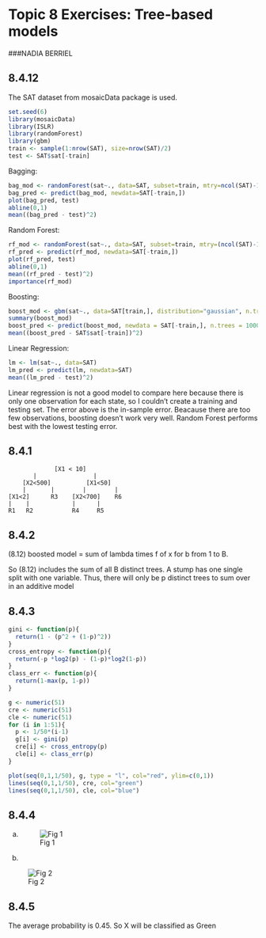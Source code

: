 # Topic 8 Exercises: Tree-based models

###NADIA BERRIEL

## 8.4.12

The SAT dataset from mosaicData package is used.
```r
set.seed(6)
library(mosaicData)
library(ISLR)
library(randomForest)
library(gbm)
train <- sample(1:nrow(SAT), size=nrow(SAT)/2)
test <- SAT$sat[-train]
```

Bagging:
```r
bag_mod <- randomForest(sat~., data=SAT, subset=train, mtry=ncol(SAT)-1, importance=TRUE)
bag_pred <- predict(bag_mod, newdata=SAT[-train,])
plot(bag_pred, test)
abline(0,1)
mean((bag_pred - test)^2)
```

Random Forest:
```r
rf_mod <- randomForest(sat~., data=SAT, subset=train, mtry=(ncol(SAT)-1)/2, importance=TRUE)
rf_pred <- predict(rf_mod, newdata=SAT[-train,])
plot(rf_pred, test)
abline(0,1)
mean((rf_pred - test)^2)
importance(rf_mod)
```

Boosting:
```r
boost_mod <- gbm(sat~., data=SAT[train,], distribution="gaussian", n.trees=1000, interaction.depth=3, n.minobsinnode =3)
summary(boost_mod)
boost_pred <- predict(boost_mod, newdata = SAT[-train,], n.trees = 1000)
mean((boost_pred - SAT$sat[-train])^2)
```

Linear Regression:
```r
lm <- lm(sat~., data=SAT)
lm_pred <- predict(lm, newdata=SAT)
mean((lm_pred - test)^2)
```

Linear regression is not a good model to compare here because there is only one observation for each state, so I couldn't create a training and testing set. The error above is the in-sample error. Beacause there are too few observations, boosting doesn't work very well. Random Forest performs best with the lowest testing error.


## 8.4.1

                 [X1 < 10]
           |                |
        [X2<500]          [X1<50]
        |       |        |        |
    [X1<2]      R3    [X2<700]    R6
    |    |            |      |
    R1   R2           R4     R5
    
## 8.4.2

(8.12) boosted model = sum of lambda times f of x for b from 1 to B.

So (8.12) includes the sum of all B distinct trees. A stump has one single split with one variable. Thus, there will only be p distinct trees to sum over in an additive model

## 8.4.3

```r
gini <- function(p){
  return(1 - (p^2 + (1-p)^2)) 
}
cross_entropy <- function(p){
  return(-p *log2(p) - (1-p)*log2(1-p))
}
class_err <- function(p){
  return(1-max(p, 1-p))
}

g <- numeric(51)
cre <- numeric(51)
cle <- numeric(51)
for (i in 1:51){
  p <- 1/50*(i-1)
  g[i] <- gini(p)
  cre[i] <- cross_entropy(p)
  cle[i] <- class_err(p)
}

plot(seq(0,1,1/50), g, type = "l", col="red", ylim=c(0,1))
lines(seq(0,1,1/50), cre, col="green")
lines(seq(0,1,1/50), cle, col="blue")
```

## 8.4.4

a.  
![Fig 1](Topic8.4.4a.PNG)

           
b. 

![Fig 2](Topic8.4.4b.PNG)


## 8.4.5
The average probability is 0.45. So X will be classified as Green